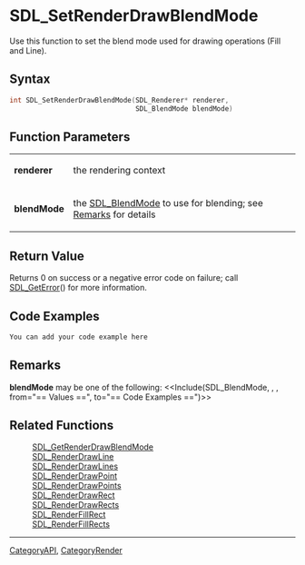 
= SDL_SetRenderDrawBlendMode =
Use this function to set the blend mode used for drawing operations (Fill and Line).


== Syntax ==
<syntaxhighlight lang='c++'>
int SDL_SetRenderDrawBlendMode(SDL_Renderer* renderer,
                               SDL_BlendMode blendMode)
</syntaxhighlight>

== Function Parameters ==
{|
|'''renderer'''
|the rendering context
|-
|'''blendMode'''
|the [[SDL_BlendMode]] to use for blending; see [[#blendMode|Remarks]] for details
|}

== Return Value ==
Returns 0 on success or a negative error code on failure; call [[SDL_GetError]]() for more information.

== Code Examples ==
<syntaxhighlight lang='c++'>
You can add your code example here
</syntaxhighlight>

== Remarks ==
<span id="blendMode"></span> '''blendMode''' may be one of the following: <<Include(SDL_BlendMode, , , from="== Values ==", to="== Code Examples ==")>>

== Related Functions ==
:[[SDL_GetRenderDrawBlendMode]]
:[[SDL_RenderDrawLine]]
:[[SDL_RenderDrawLines]]
:[[SDL_RenderDrawPoint]]
:[[SDL_RenderDrawPoints]]
:[[SDL_RenderDrawRect]]
:[[SDL_RenderDrawRects]]
:[[SDL_RenderFillRect]]
:[[SDL_RenderFillRects]]


----
[[CategoryAPI]], [[CategoryRender]]
